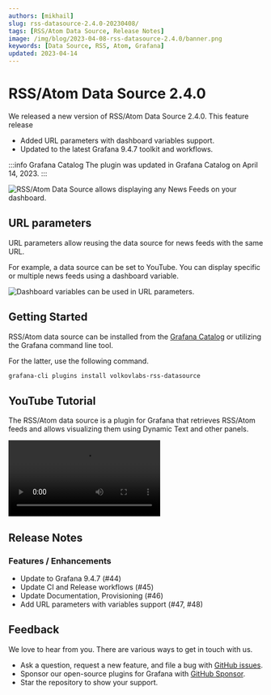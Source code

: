 ```yaml
---
authors: [mikhail]
slug: rss-datasource-2.4.0-20230408/
tags: [RSS/Atom Data Source, Release Notes]
image: /img/blog/2023-04-08-rss-datasource-2.4.0/banner.png
keywords: [Data Source, RSS, Atom, Grafana]
updated: 2023-04-14
---
```



# RSS/Atom Data Source 2.4.0

We released a new version of RSS/Atom Data Source 2.4.0. This feature release

- Added URL parameters with dashboard variables support.
- Updated to the latest Grafana 9.4.7 toolkit and workflows.

:::info Grafana Catalog
The plugin was updated in Grafana Catalog on April 14, 2023.
:::

<Image
  title="RSS/Atom Data Source allows displaying any News Feeds on your dashboard."
  src="/img/blog/2023-04-08-rss-datasource-2.4.0/dashboard.png"
  lazy={false}
/>

## URL parameters

URL parameters allow reusing the data source for news feeds with the same URL.

For example, a data source can be set to YouTube. You can display specific or multiple news feeds using a dashboard variable.

<Image
  title="Dashboard variables can be used in URL parameters."
  src="/img/blog/2023-04-08-rss-datasource-2.4.0/parameters.png"
  lazy={false}
/>

## Getting Started

RSS/Atom data source can be installed from the [Grafana Catalog](https://grafana.com/grafana/plugins/volkovlabs-rss-datasource/) or utilizing the Grafana command line tool.

For the latter, use the following command.

```bash
grafana-cli plugins install volkovlabs-rss-datasource
```

## YouTube Tutorial

The RSS/Atom data source is a plugin for Grafana that retrieves RSS/Atom feeds and allows visualizing them using Dynamic Text and other panels.

<Video
  src="https://www.youtube.com/embed/RAxqS2hpWkg"
  title="News feed tutorial for Grafana Dashboard."
/>

## Release Notes

### Features / Enhancements

- Update to Grafana 9.4.7 (#44)
- Update CI and Release workflows (#45)
- Update Documentation, Provisioning (#46)
- Add URL parameters with variables support (#47, #48)

## Feedback

We love to hear from you. There are various ways to get in touch with us.

- Ask a question, request a new feature, and file a bug with [GitHub issues](https://github.com/volkovlabs/volkovlabs-rss-datasource/issues/new/choose).
- Sponsor our open-source plugins for Grafana with [GitHub Sponsor](https://github.com/sponsors/VolkovLabs).
- Star the repository to show your support.
